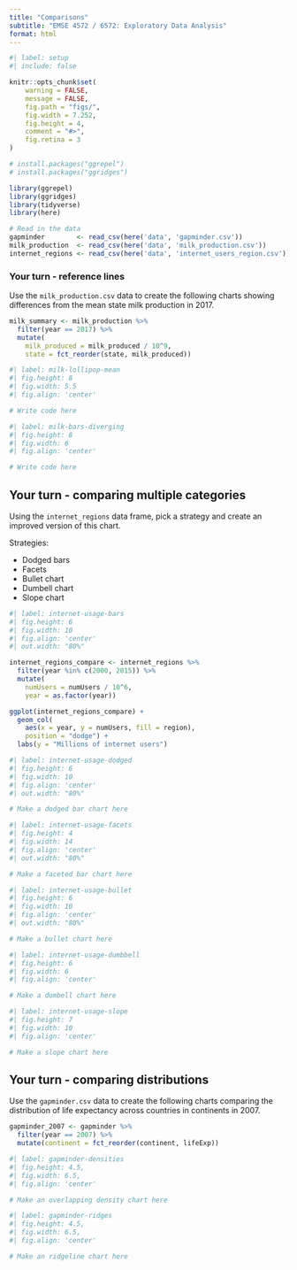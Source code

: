 ```yaml
---
title: "Comparisons"
subtitle: "EMSE 4572 / 6572: Exploratory Data Analysis"
format: html
---
```


```r
#| label: setup
#| include: false

knitr::opts_chunk$set(
    warning = FALSE,
    message = FALSE,
    fig.path = "figs/",
    fig.width = 7.252,
    fig.height = 4,
    comment = "#>",
    fig.retina = 3
)

# install.packages("ggrepel")
# install.packages("ggridges")

library(ggrepel)
library(ggridges)
library(tidyverse)
library(here)

# Read in the data
gapminder        <- read_csv(here('data', 'gapminder.csv'))
milk_production  <- read_csv(here('data', 'milk_production.csv'))
internet_regions <- read_csv(here('data', 'internet_users_region.csv'))
```


### Your turn - reference lines

Use the `milk_production.csv` data to create the following charts showing differences from the mean state milk production in 2017.

```r
milk_summary <- milk_production %>%
  filter(year == 2017) %>%
  mutate(
    milk_produced = milk_produced / 10^9,
    state = fct_reorder(state, milk_produced))
```

```r
#| label: milk-lollipop-mean
#| fig.height: 8
#| fig.width: 5.5
#| fig.align: 'center'

# Write code here
```

```r
#| label: milk-bars-diverging
#| fig.height: 8
#| fig.width: 6
#| fig.align: 'center'

# Write code here
```



## Your turn - comparing multiple categories

Using the `internet_regions` data frame, pick a strategy and create an improved version of this chart.

Strategies:

- Dodged bars
- Facets
- Bullet chart
- Dumbell chart
- Slope chart


```r
#| label: internet-usage-bars
#| fig.height: 6
#| fig.width: 10
#| fig.align: 'center'
#| out.width: "80%"

internet_regions_compare <- internet_regions %>%
  filter(year %in% c(2000, 2015)) %>%
  mutate(
    numUsers = numUsers / 10^6,
    year = as.factor(year))

ggplot(internet_regions_compare) +
  geom_col(
    aes(x = year, y = numUsers, fill = region),
    position = "dodge") +
  labs(y = "Millions of internet users")
```

```r
#| label: internet-usage-dodged
#| fig.height: 6
#| fig.width: 10
#| fig.align: 'center'
#| out.width: "80%"

# Make a dodged bar chart here
```

```r
#| label: internet-usage-facets
#| fig.height: 4
#| fig.width: 14
#| fig.align: 'center'
#| out.width: "80%"

# Make a faceted bar chart here
```

```r
#| label: internet-usage-bullet
#| fig.height: 6
#| fig.width: 10
#| fig.align: 'center'
#| out.width: "80%"

# Make a bullet chart here
```

```r
#| label: internet-usage-dumbbell
#| fig.height: 6
#| fig.width: 6
#| fig.align: 'center'

# Make a dumbell chart here
```

```r
#| label: internet-usage-slope
#| fig.height: 7
#| fig.width: 10
#| fig.align: 'center'

# Make a slope chart here
```




## Your turn - comparing distributions

Use the `gapminder.csv` data to create the following charts comparing the distribution of life expectancy across countries in continents in 2007.

```r
gapminder_2007 <- gapminder %>%
  filter(year == 2007) %>%
  mutate(continent = fct_reorder(continent, lifeExp))
```

```r
#| label: gapminder-densities
#| fig.height: 4.5,
#| fig.width: 6.5,
#| fig.align: 'center'

# Make an overlapping density chart here
```

```r
#| label: gapminder-ridges
#| fig.height: 4.5,
#| fig.width: 6.5,
#| fig.align: 'center'

# Make an ridgeline chart here
```
